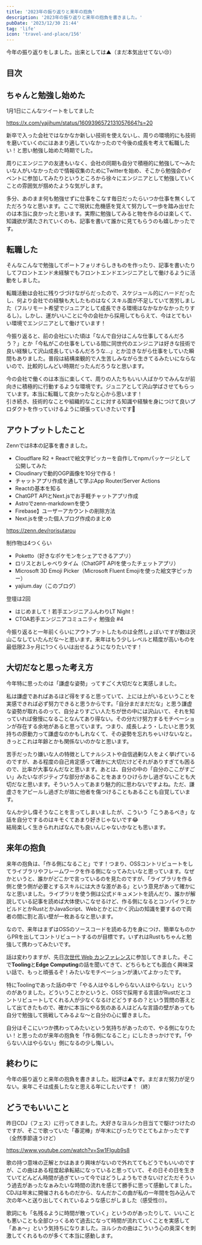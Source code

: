 ```yaml
---
title: '2023年の振り返りと来年の抱負'
description: '2023年の振り返りと来年の抱負を書きました。'
pubDate: '2023/12/30 21:44'
tag: 'life'
icon: 'travel-and-place/156'
---
```


今年の振り返りをしました。出来としては▲（まだ本気出せてない😒）

## 目次

## ちゃんと勉強し始めた

1月1日にこんなツイートをしてました

https://x.com/yajihum/status/1609396572131057664?s=20

新卒で入った会社ではなかなか新しい技術を使えないし、周りの環境的にも技術を磨いていくのにはあまり適していなかったので今後の成長を考えて転職したい！と思い勉強し始めた時期でした。

周りにエンジニアの友達もいなく、会社の同期も自分で積極的に勉強して〜みたいな人がいなかったので情報収集のためにTwitterを始め、そこから勉強会のイベントに参加してみたりというところから徐々にエンジニアとして勉強していくことの雰囲気が掴めたような気がします。

多分、あのまま何も勉強せずに仕事をこなす毎日だったらいつか仕事を無くしてただろうなと思います。ここで現状に危機感を覚えて努力して一歩を踏み出せたのは本当に良かったと思います。実際に勉強してみると物を作るのは楽しくて、知識欲が満たされていくのも、記事を書いて誰かに見てもらうのも嬉しかったです。

## 転職した

そんなこんなで勉強してポートフォリオらしきものを作ったり、記事を書いたりしてフロントエンド未経験でもフロントエンドエンジニアとして働けるように活動をしました。

転職活動は会社に残りづづけながらだったので、スケジュール的にハードだったし、何より会社での経験も大したものはなくスキル面が不足していて苦労しました（フルリモート希望でジュニアとして成長できる環境はなかなかなかったりするし）。しかし、運がいいことに今の会社から採用してもらえて、今はとてもいい環境でエンジニアとして働けています！

今振り返ると、前の会社にいた頃は「なんで自分はこんな仕事してるんだろう？」とか「今私がこの仕事をしている間に同世代のエンジニアは好きな技術で良い経験して沢山成長しているんだろうな...」とか泣きながら仕事をしていた瞬間もありました。普段は結構楽観的で人生苦しみながら生きてるみたいにならないので、比較的しんどい時期だったんだろうなと思います。

今の会社で働くのは本当に楽しくて、周りの人たちもいい人ばかりでみんなが前向きに積極的に行動するような環境です。ジュニアとして沢山学ばさせてもらっています。本当に転職して良かったなと心から思います！  
引き続き、技術的なことや組織的なことに対する知識や経験を身につけて良いプロダクトを作っていけるように頑張っていきたいです👊

## アウトプットしたこと

Zennでは8本の記事を書きました。

- Cloudflare R2 + Reactで絵文字ピッカーを自作してnpmパッケージとして公開してみた
- Cloudinaryで動的OGP画像を10分で作る！
- チャットアプリ作成を通して学ぶApp Router/Server Actions
- Reactの基本を知る
- ChatGPT APIとNext.jsでお手軽チャットアプリ作成
- Astroでzenn-markdownを使う
- Firebase】ユーザーアカウントの削除方法
- Next.jsを使った個人ブログ作成のまとめ

https://zenn.dev/rorisutarou

制作物は4つくらい

- Poketto（好きなポケモンをシェアできるアプリ）
- ロリスとおしゃべりタイム（ChatGPT APIを使ったチェットアプリ）
- Microsoft 3D Emoji Picker（Microsoft Fluent Emojiを使った絵文字ピッカー）
- yajium.day（このブログ）

登壇は2回

- はじめまして！若手エンジニアふんわりLT Night！
- CTOA若手エンジニアコミュニティ 勉強会 #4

今振り返ると一年前くらいにアウトプットしたものは全然しょぼいですが数は沢山こなしていたんだな〜と思います。来年はもう少しレベルと精度が高いものを最低限2.3ヶ月に1つくらいは出せるようになりたいです！

## 大切だなと思った考え方

今年特に思ったのは「謙虚な姿勢」ってすごく大切だなと実感しました。

私は謙虚であればあるほど得をすると思っていて、上には上がいるということを実感できれば必ず努力できると思うからです。「自分まだまだだな」と思う謙虚な姿勢が取れるのって、自分よりすごい人たちが世の中には沢山いて、それを知っていれば傲慢になることなんてあり得ない。その分だけ努力するモチベーションが存在する余地があると思っています。つまり、成長しよう・したいと思う気持ちの原動力って謙虚なのかもしれなくて、その姿勢を忘れちゃいけないなと。きっとこれは年齢とかも関係ないのかなと思います。

苦手だったり嫌いな人の特徴としてナルシストや自信過剰な人をよく挙げているのですが、ある程度の自己肯定感って確かに大切だけどそれがありすぎても困るので、比率が大事なんだなと思います。あとは、自分の中の「自分のここがすごい」みたいなポジティブな部分があることをあまりひけらかし過ぎないことも大切だなと思います。そういう人ってあまり魅力的に思わないですよね。ただ、謙虚さをアピールし過ぎたが故に他者を傷つけることもあることも自覚しています。

なんか少し偉そうなことを言ってしまいましたが、こういう「こうあるべき」な話を自分でするのはキモくてあまり好きじゃないです😂  
結局楽しく生きられればなんでも良いんじゃないかなとも思います。

## 来年の抱負

来年の抱負は、「作る側になること」です！つまり、OSSコントリビュートをしてライブラリやフレームワークを作る側になってみたいなと思っています。なぜかというと、誰かがどこかで言っているのを見たのですが、「ライブラリを作る側と使う側が必要とするスキルには大きな差がある」という意見があって確かになと思いました。ライブラリを使う側は公式ドキュメントを読んだり、誰かが解説している記事を読めば大体使いこなせるけど、作る側になるとコンパイラとかビルドとかRustとかJavaScript、Webとかとにかく沢山の知識を要するので両者の間に割と高い壁が一枚あるなと思います。

なので、来年はまずはOSSのソースコードを読める力を身につけ、簡単なものからPRを出してコントリビュートするのが目標です。いずれはRustもちゃんと勉強して携わってみたいです。

話は変わりますが、先日[次世代 Web カンファレンス](https://nextwebconf.connpass.com/event/300174/)に参加してきました。そこで**Tooling**と**Edge Computing**の話を聞いてきて、どちらもとても面白く興味深い話で、もっと頑張るぞ！みたいなモチベーションが湧いてよかったです。

特にToolingであった話の中で「やる人はやるしやらない人はやらない」というのがありました。どういうことかというと、OSSで採用する言語がRustだとコントリビュートしてくれる人が少なくなるけどどうするの？という質問の答えとして出てきたもので、確かに本当にやる気のある人はどんな言語の壁があっても自分で勉強して挑戦してみるよな〜と自分の心に響きました。

自分はそこにいつか携わってみたいという気持ちがあったので、やる側になりたい！と思ったのが来年の抱負を「作る側になること」にしたきっかけです。「やらない人はやらない」側になるの少し悔しい。

## 終わりに

今年の振り返りと来年の抱負を書きました。総評は▲です。まだまだ努力が足りない。来年こそは成長したなと思える年にしたいです！（終）

## どうでもいいこと

昨日CDJ（フェス）に行ってきました。大好きなヨルシカ目当てで駆けつけたのですが、そこで歌っていた「春泥棒」が年末にぴったりでとてもよかったです（全然季節違うけど）

https://www.youtube.com/watch?v=Sw1Flgub9s8

歌の持つ意味の正解とかはあまり興味がないので外れててもどうでもいいのですが、この曲はある程度起承転結になっていると思っていて、その日その日を生きていてどんどん時間が過ぎていって今ではどうしようもできないけどただそういう過去があったなぁみたいな時間の流れを感じて勝手に思って感動してました。CDJは年末に開催されるものだから、なんだかこの曲が私の一年間を包み込んで次の年へと送り出してくれているような感じがしました（感受性🙄）。

歌詞にも「名残るように時間が散っていく」というのがあったりして、いいことも悪いことも全部ひっくるめて過去になって時間が流れていくことを実感して「あぁ〜」という気持ちになりました。ヨルシカの曲はこういう心の奥深くを刺激してくれるものが多くて本当に感動します。
